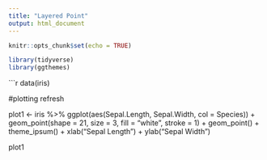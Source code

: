 ```yaml
---
title: "Layered Point"
output: html_document
---
```


```r
knitr::opts_chunk$set(echo = TRUE)
```


```r
library(tidyverse)
library(ggthemes)
```

```r
data(iris)

#plotting refresh

plot1 <- iris %>% 
  ggplot(aes(Sepal.Length, Sepal.Width, col = Species)) + 
    geom_point(shape = 21, size = 3, fill = "white", stroke = 1) + 
      geom_point() +
      theme_ipsum() + 
      xlab("Sepal Length") + 
      ylab("Sepal Width")
  
plot1
